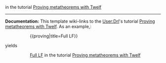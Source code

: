[[Proving metatheorems:{{{title}}}|{{{title}}}]] in the tutorial [[Proving metatheorems with Twelf]]<noinclude>

----

'''Documentation:''' This template wiki-links to the [[User:Drl]]'s tutorial [[Proving metatheorems with Twelf]]. As an example,:

::<nowiki>{{proving|title=Full LF}}</nowiki>

yields

::[[Proving metatheorems:Full LF|Full LF]] in the tutorial [[Proving metatheorems with Twelf]]

</noinclude>